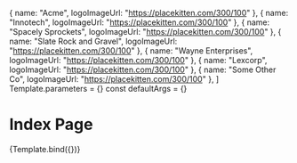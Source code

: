 
  { name: "Acme", logoImageUrl: "https://placekitten.com/300/100" },
  { name: "Innotech", logoImageUrl: "https://placekitten.com/300/100" },
  { name: "Spacely Sprockets", logoImageUrl: "https://placekitten.com/300/100" },
  { name: "Slate Rock and Gravel", logoImageUrl: "https://placekitten.com/300/100" },
  { name: "Wayne Enterprises", logoImageUrl: "https://placekitten.com/300/100" },
  { name: "Lexcorp", logoImageUrl: "https://placekitten.com/300/100" },
  { name: "Some Other Co", logoImageUrl: "https://placekitten.com/300/100" },
]
Template.parameters = {}
const defaultArgs = {}

<Meta title="Partner Logos" />

# Index Page

<Canvas>
  <Story name="Index Page" args={{ partnerData: partnerData }}>
    {Template.bind({})}
  </Story>
</Canvas>
